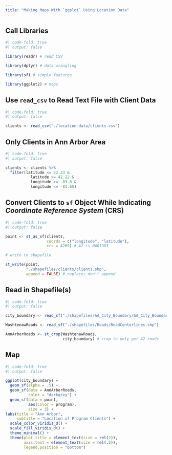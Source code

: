```yaml
---
title: "Making Maps With `ggplot` Using Location Data"
---
```


## Call Libraries {#sec-location-data}

```r
#| code-fold: true
#| output: false

library(readr) # read CSV

library(dplyr) # data wrangling

library(sf) # simple features

library(ggplot2) # maps

```

## Use `read_csv` to Read Text File with Client Data

```r
#| code-fold: true
#| output: false

clients <- read_csv("./location-data/clients.csv")

```

## Only Clients in Ann Arbor Area

```r
#| code-fold: true
#| output: false

clients <- clients %>% 
  filter(latitude <= 42.33 &
           latitude >= 42.22 &
           longitude >= -83.8 &
           longitude <= -83.65)

```

## Convert Clients to `sf` Object While Indicating *Coordinate Reference System* (CRS)

```r
#| code-fold: true
#| output: false

point <- st_as_sf(clients, 
                  coords = c("longitude", "latitude"), 
                  crs = 4269) # A2 is NAD1983

# write to shapefile

st_write(point, 
         "./shapefiles/clients/clients.shp",
         append = FALSE) # replace; don't append

```

## Read in Shapefile(s)

```r
#| code-fold: true
#| output: false

city_boundary <- read_sf("./shapefiles/AA_City_Boundary/AA_City_Boundary.shp")

WashtenawRoads <- read_sf("./shapefiles/Roads/RoadCenterlines.shp")

AnnArborRoads <- st_crop(WashtenawRoads, 
                         city_boundary) # crop to only get A2 roads

```

## Map

```r
#| code-fold: true
#| output: false

ggplot(city_boundary) +
  geom_sf(alpha = .5) +
  geom_sf(data = AnnArborRoads, 
          color = "darkgrey") +
  geom_sf(data = point,
          aes(color = program),
          size = 3) +
labs(title = "Ann Arbor",
     subtitle = "Location of Program Clients") +
  scale_color_viridis_d() +
  scale_fill_viridis_d() +
  theme_minimal() +
  theme(plot.title = element_text(size = rel(2)), 
        axis.text = element_text(size = rel(.5)),
        legend.position = "bottom") 

```








